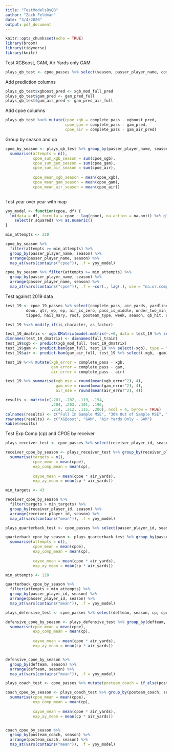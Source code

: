 ```yaml
---
title: "TestModelsByQB"
author: "Zach Feldman"
date: "3/4/2020"
output: pdf_document
---
```


```r
knitr::opts_chunk$set(echo = TRUE)
library(broom)
library(tidyverse)
library(knitr)
```

Test XGBoost, GAM, Air Yards only GAM
```r
plays_qb_test <- cpoe_passes %>% select(season, passer_player_name, complete_pass)
```

Add prediction columns
```r
plays_qb_test$xgboost_pred <- xgb_mod_full_pred
plays_qb_test$gam_pred <- gam_pred_full
plays_qb_test$gam_air_pred <- gam_pred_air_full
```

Add cpoe columns
```r
plays_qb_test %<>% mutate(cpoe_xgb = complete_pass - xgboost_pred,
                          cpoe_gam = complete_pass - gam_pred,
                          cpoe_air = complete_pass - gam_air_pred)

```

Group by season and qb
```r
cpoe_by_season <- plays_qb_test %>% group_by(passer_player_name, season) %>% 
  summarise(attempts = n(),
            cpoe_sum_xgb_season = sum(cpoe_xgb),
            cpoe_sum_gam_season = sum(cpoe_gam),
            cpoe_sum_air_season = sum(cpoe_air),
            
            cpoe_mean_xgb_season = mean(cpoe_xgb),
            cpoe_mean_gam_season = mean(cpoe_gam),
            cpoe_mean_air_season = mean(cpoe_air))
  
```

Test year over year with map
```r
yoy_model <- function(cpoe, df) {
  lm(data = df, formula = cpoe ~ lag(cpoe), na.action = na.omit) %>% glance() %>%
    select(r.squared) %>% as.numeric()
}

min_attempts <- 320

cpoe_by_season %>% 
  filter(attempts >= min_attempts) %>% 
  group_by(passer_player_name, season) %>% 
  arrange(passer_player_name, season) %>% 
  map_at(vars(contains("cpoe")), .f = yoy_model)

cpoe_by_season %>% filter(attempts >= min_attempts) %>% 
  group_by(passer_player_name, season) %>% 
  arrange(passer_player_name, season) %>%
  map_at(vars(contains("cpoe")), .f = ~cor(., lag(.), use = "na.or.complete"))
```


Test against 2019 data
```r
test_19 <- cpoe_19_passes %>% select(complete_pass, air_yards, yardline_100, ydstogo, receiver_position, 
         down, qtr, wp, ep, air_is_zero, pass_is_middle, under_two_min,
         tipped, hail_mary, roof, posteam_type, week, season, qb_hit, shotgun, no_huddle, goal_to_go)

test_19 %<>% modify_if(is_character, as_factor)

test_19_dmatrix <- xgb.DMatrix(model.matrix(~.+0, data = test_19 %>% select(-complete_pass)), label = test_19$complete_pass)
dimnames(test_19_dmatrix) <- dimnames(full_train)
test_19$xgb <- predict(xgb_mod_full, test_19_dmatrix)
test_19$gam <- predict.bam(gam_full, test_19 %>% select(-xgb), type = "response")
test_19$air <- predict.bam(gam_air_full, test_19 %>% select(-xgb, -gam), type = "response")

test_19 %<>% mutate(xgb_error = complete_pass - xgb,
                    gam_error = complete_pass - gam,
                    air_error = complete_pass - air)

test_19 %>% summarise(xgb_mse = round(mean(xgb_error^2), 4),
                      gam_mse = round(mean(gam_error^2), 4),
                      air_mse = round(mean(air_error^2), 4))
```




```r
results <- matrix(c(.201, .202, .119, .194, 
                    .204, .203, .101, .196, 
                    .214, .212, .115, .206), ncol = 4, byrow = TRUE)
colnames(results) <- c("Full In Sample MSE", "30% Out of Sample MSE", "QB CPOE YoY R^2", "Test 2019 MSE")
rownames(results) <- c("XGBoost", "GAM", "Air Yards Only - GAM")
kable(results)
```


Test Exp Comp (cp) and CPOE by receiver
```r
plays_receiver_test <- cpoe_passes %>% select(receiver_player_id, season, cp, cpoe, air_yards, receiver_position) %>% filter(receiver_position %in% c("TE", "WR"))

receiver_cpoe_by_season <- plays_receiver_test %>% group_by(receiver_player_id, season) %>% 
  summarise(targets = n(),
            cpoe_mean = mean(cpoe),
            exp_comp_mean = mean(cp),
            
            cayoe_mean = mean(cpoe * air_yards),
            exp_ay_mean = mean(cp * air_yards))

min_targets <- 43

receiver_cpoe_by_season %>% 
  filter(targets > min_targets) %>% 
  group_by(receiver_player_id, season) %>% 
  arrange(receiver_player_id, season) %>% 
  map_at(vars(contains("mean")), .f = yoy_model)


```


```r
plays_quarterback_test <- cpoe_passes %>% select(passer_player_id, season, cp, cpoe, air_yards)

quarterback_cpoe_by_season <- plays_quarterback_test %>% group_by(passer_player_id, season) %>% 
  summarise(attempts = n(),
            cpoe_mean = mean(cpoe),
            exp_comp_mean = mean(cp),
            
            cayoe_mean = mean(cpoe * air_yards),
            exp_ay_mean = mean(cp * air_yards))

min_attempts <- 128

quarterback_cpoe_by_season %>% 
  filter(attempts > min_attempts) %>% 
  group_by(passer_player_id, season) %>% 
  arrange(passer_player_id, season) %>% 
  map_at(vars(contains("mean")), .f = yoy_model)
```


```r
plays_defensive_test <- cpoe_passes %>% select(defteam, season, cp, cpoe, air_yards)

defensive_cpoe_by_season <- plays_defensive_test %>% group_by(defteam, season) %>% 
  summarise(cpoe_mean = mean(cpoe),
            exp_comp_mean = mean(cp),
            
            cayoe_mean = mean(cpoe * air_yards),
            exp_ay_mean = mean(cp * air_yards))


defensive_cpoe_by_season %>% 
  group_by(defteam, season) %>% 
  arrange(defteam, season) %>% 
  map_at(vars(contains("mean")), .f = yoy_model)
```


```r
plays_coach_test <- cpoe_passes %>% mutate(posteam_coach = if_else(posteam_type == "away", away_coach, home_coach)) %>% select(posteam_coach, season, cp, cpoe, air_yards)

coach_cpoe_by_season <- plays_coach_test %>% group_by(posteam_coach, season) %>% 
  summarise(cpoe_mean = mean(cpoe),
            exp_comp_mean = mean(cp),
            
            cayoe_mean = mean(cpoe * air_yards),
            exp_ay_mean = mean(cp * air_yards))


coach_cpoe_by_season %>% 
  group_by(posteam_coach, season) %>% 
  arrange(posteam_coach, season) %>% 
  map_at(vars(contains("mean")), .f = yoy_model)
```


